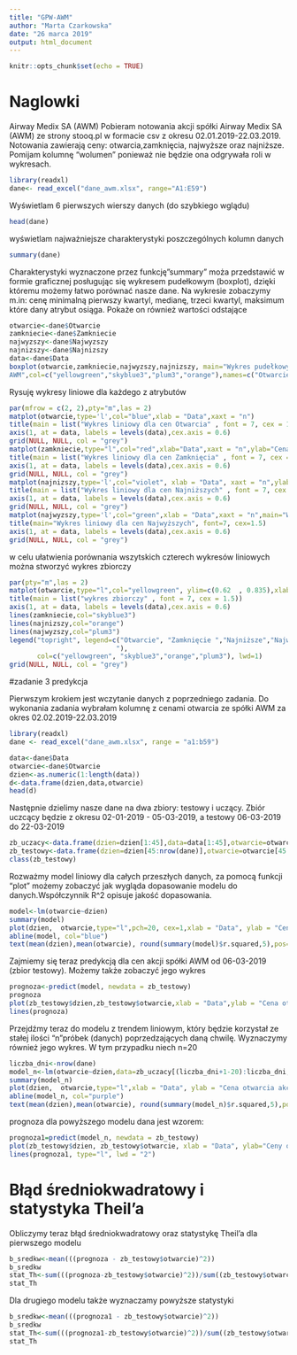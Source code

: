 ```yaml
---
title: "GPW-AWM"
author: "Marta Czarkowska"
date: "26 marca 2019"
output: html_document
---
```


```r
knitr::opts_chunk$set(echo = TRUE)
```

# Naglowki

Airway Medix SA (AWM)
Pobieram notowania akcji spółki Airway Medix SA (AWM) ze strony stooq.pl w formacie csv 
z okresu 02.01.2019-22.03.2019. Notowania zawierają ceny: otwarcia,zamknięcia, najwyższe oraz najniższe. 
Pomijam kolumnę "wolumen" ponieważ nie będzie ona odgrywała roli w wykresach.

```r
library(readxl)
dane<- read_excel("dane_awm.xlsx", range="A1:E59")
```
  
Wyświetlam 6 pierwszych wierszy danych (do szybkiego wglądu)
```r
head(dane)
```
wyświetlam najważniejsze charakterystyki poszczególnych kolumn danych
```r
summary(dane)
```
Charakterystyki wyznaczone przez funkcję"summary" moża przedstawić w formie graficznej posługując się wykresem
pudełkowym (boxplot), dzięki któremu możemy łatwo porównać nasze dane. Na wykresie zobaczymy m.in: cenę minimalną
pierwszy kwartyl, medianę, trzeci kwartyl, maksimum które dany atrybut osiąga. Pokaże on również wartości odstające
```r
otwarcie<-dane$Otwarcie
zamkniecie<-dane$Zamkniecie
najwyzszy<-dane$Najwyzszy
najnizszy<-dane$Najnizszy
data<-dane$Data
boxplot(otwarcie,zamkniecie,najwyzszy,najnizszy, main="Wykres pudełkowy dla cen 
AWM",col=c("yellowgreen","skyblue3","plum3","orange"),names=c("Otwarcie","Zamknięcie","Najwyższy","Najniszy"))
```
Rysuję wykresy liniowe dla każdego z atrybutów 

```r
par(mfrow = c(2, 2),pty="m",las = 2)
matplot(otwarcie,type='l',col="blue",xlab = "Data",xaxt = "n")
title(main = list("Wykres liniowy dla cen Otwarcia" , font = 7, cex = 1.5))
axis(1, at = data, labels = levels(data),cex.axis = 0.6)
grid(NULL, NULL, col = "grey")
matplot(zamkniecie,type="l",col="red",xlab="Data",xaxt = "n",ylab="Cena AWM")
title(main = list("Wykres liniowy dla cen Zamknięcia" , font = 7, cex = 1.5))
axis(1, at = data, labels = levels(data),cex.axis = 0.6)
grid(NULL, NULL, col = "grey")
matplot(najnizszy,type='l',col="violet", xlab = "Data", xaxt = "n",ylab="Cena AWM")
title(main = list("Wykres liniowy dla cen Najniższych" , font = 7, cex = 1.5))
axis(1, at = data, labels = levels(data),cex.axis = 0.6)
grid(NULL, NULL, col = "grey")
matplot(najwyzszy,type='l',col="green",xlab = "Data",xaxt = "n",main="Wykres liniowy dla cen Najwyzszych",ylab="Cena AWM")
title(main="Wykres liniowy dla cen Najwyższych", font=7, cex=1.5)
axis(1, at = data, labels = levels(data),cex.axis = 0.6)
grid(NULL, NULL, col = "grey")
```
w celu ułatwienia porównania wszytskich czterech wykresów liniowych można stworzyć wykres zbiorczy
```r
par(pty="m",las = 2)
matplot(otwarcie,type="l",col="yellowgreen", ylim=c(0.62  , 0.835),xlab="data", ylab="Ceny AWM",xaxt = "n")
title(main = list("wykres zbiorczy" , font = 7, cex = 1.5))
axis(1, at = data, labels = levels(data),cex.axis = 0.6)
lines(zamkniecie,col="skyblue3")
lines(najnizszy,col="orange")
lines(najwyzszy,col="plum3")
legend("topright", legend=c("Otwarcie", "Zamknięcie ","Najniższe","Najwyższe
                           "),
       col=c("yellowgreen", "skyblue3","orange","plum3"), lwd=1)
grid(NULL, NULL, col = "grey")
```

#zadanie 3 predykcja

Pierwszym krokiem jest wczytanie danych z poprzedniego zadania. Do wykonania zadania wybrałam kolumnę z cenami otwarcia ze spółki AWM za okres 02.02.2019-22.03.2019

```r
library(readxl)
dane <- read_excel("dane_awm.xlsx", range = "a1:b59")

data<-dane$Data
otwarcie<-dane$Otwarcie
dzien<-as.numeric(1:length(data))
d<-data.frame(dzien,data,otwarcie)
head(d)

```

Następnie dzielimy nasze dane na dwa zbiory: testowy i uczący. Zbiór uczcący będzie z okresu 02-01-2019 - 05-03-2019, a testowy 06-03-2019 do 22-03-2019
```r
zb_uczacy<-data.frame(dzien=dzien[1:45],data=data[1:45],otwarcie=otwarcie[1:45])
zb_testowy<-data.frame(dzien=dzien[45:nrow(dane)],otwarcie=otwarcie[45:nrow(dane)])
class(zb_testowy)
```

Rozważmy model liniowy dla całych przeszłych danych, za pomocą funkcji "plot" możemy zobaczyć jak wygląda dopasowanie modelu do danych.Współczynnik R^2 opisuje jakość dopasowania.
```r
model<-lm(otwarcie~dzien)
summary(model)
plot(dzien,  otwarcie,type="l",pch=20, cex=1,xlab = "Data", ylab = "Cena otwarcia akcji")
abline(model, col="blue")
text(mean(dzien),mean(otwarcie), round(summary(model)$r.squared,5),pos=4)
```

Zajmiemy się teraz predykcją dla cen akcji spółki AWM od 06-03-2019 (zbior testowy). Możemy także zobaczyć jego wykres
```r
prognoza<-predict(model, newdata = zb_testowy)
prognoza
plot(zb_testowy$dzien,zb_testowy$otwarcie,xlab = "Data",ylab = "Cena otwarcia akcji", main="Model z trendem liniowym dla wszytskich przeszłych danych", type="l")
lines(prognoza)
```


Przejdźmy teraz do modelu z trendem liniowym, który będzie korzystał ze stałej ilości "n"próbek (danych) poprzedzających daną chwilę. Wyznaczymy również jego wykres. W tym przypadku niech n=20
```r
liczba_dni<-nrow(dane)
model_n<-lm(otwarcie~dzien,data=zb_uczacy[(liczba_dni+1-20):liczba_dni,])
summary(model_n)
plot(dzien,  otwarcie,type="l",xlab = "Data", ylab = "Cena otwarcia akcji")
abline(model_n, col="purple")
text(mean(dzien),mean(otwarcie), round(summary(model_n)$r.squared,5),pos=4)

```
prognoza dla powyższego modelu dana jest wzorem:
```r
prognoza1=predict(model_n, newdata = zb_testowy)
plot(zb_testowy$dzien, zb_testowy$otwarcie, xlab = "Data", ylab="Ceny otwarcia spółki AWM", type="l", main="Prognoza ceny zamknięcia")
lines(prognoza1, type="l", lwd = "2")
```

# Błąd średniokwadratowy i statystyka Theil'a

Obliczymy teraz błąd średniokwadratowy oraz statystykę Theil'a dla pierwszego modelu

```r
b_sredkw<-mean(((prognoza - zb_testowy$otwarcie)^2))
b_sredkw
stat_Th<-sum(((prognoza-zb_testowy$otwarcie)^2))/sum((zb_testowy$otwarcie^2))
stat_Th
```

Dla drugiego modelu także wyznaczamy powyższe statystyki

```r
b_sredkw<-mean(((prognoza1 - zb_testowy$otwarcie)^2))
b_sredkw
stat_Th<-sum(((prognoza1-zb_testowy$otwarcie)^2))/sum((zb_testowy$otwarcie^2))
stat_Th
```

